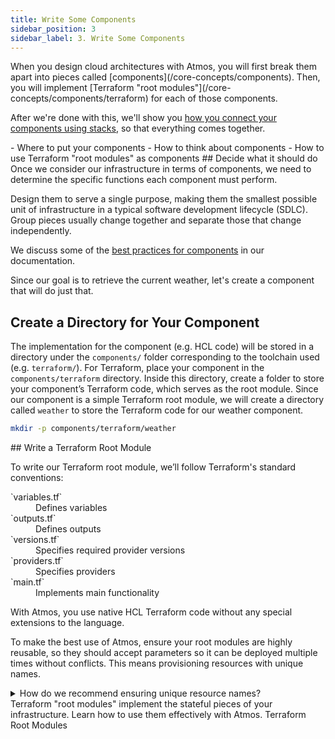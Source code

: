```yaml
---
title: Write Some Components
sidebar_position: 3
sidebar_label: 3. Write Some Components
---
```


<Intro>
When you design cloud architectures with Atmos, you will first break them apart into pieces called [components](/core-concepts/components). Then, you will implement [Terraform "root modules"](/core-concepts/components/terraform) for each of those components.
</Intro>

After we're done with this, we'll show you [how you connect your components using stacks](/quick-start/simple/configure-stacks), so that everything comes together.

<KeyPoints>
- Where to put your components
- How to think about components
- How to use Terraform "root modules" as components
</KeyPoints>

<Step>

<Step>
## <StepNumber/> Decide what it should do
Once we consider our infrastructure in terms of components, we need to determine the specific functions each component must perform.

Design them to serve a single purpose, making them the smallest possible unit of infrastructure in a typical software development lifecycle (SDLC). Group pieces usually change together and separate those that change independently.

We discuss some of the [best practices for components](/best-practices/components) in our documentation.

Since our goal is to retrieve the current weather, let's create a component that will do just that.

</Step>

## <StepNumber/> Create a Directory for Your Component

The implementation for the component (e.g. HCL code) will be stored in a directory under the `components/` folder corresponding to the toolchain used (e.g. `terraform/`). For Terraform, place your component in the `components/terraform` directory. Inside this directory, create a folder to store your component’s Terraform code, which serves as the root module. Since our component is a simple Terraform root module, we will create a directory called `weather` to store the Terraform code for our weather component.

```bash
mkdir -p components/terraform/weather
```

</Step>


<Step>
## <StepNumber/> Write a Terraform Root Module

To write our Terraform root module, we’ll follow Terraform's standard conventions:
<dl>
  <dt>`variables.tf`</dt>
  <dd>Defines variables</dd>

  <dt>`outputs.tf`</dt>
  <dd>Defines outputs</dd>

  <dt>`versions.tf`</dt>
  <dd>Specifies required provider versions</dd>

  <dt>`providers.tf`</dt>
  <dd>Specifies providers</dd>

  <dt>`main.tf`</dt>
  <dd>Implements main functionality</dd>
</dl>

With Atmos, you use native HCL Terraform code without any special extensions to the language.

To make the best use of Atmos, ensure your root modules are highly reusable, so they should accept parameters so it can be deployed multiple times without conflicts. This means provisioning resources with unique names.


<details>
<summary>How do we recommend ensuring unique resource names?</summary>

Cloud Posse's [`terraform-null-label`](https://github.com/cloudposse/terraform-null-label) module makes this easier by turning naming into a standardized, programmatically enforced convention. Setting the null label parameters ensures unique resource names and enforces consistency across your team and organization.

__NOTE:__ In our example, we will keep it simple to focus on the basics, so we will not use this module.
</details>


<ActionCard title="Want to go deeper on this topic?">
    Terraform "root modules" implement the stateful pieces of your infrastructure. Learn how to use them effectively with Atmos.
    <PrimaryCTA to="/core-concepts/components/terraform">Terraform Root Modules</PrimaryCTA>
</ActionCard>

</Step>


